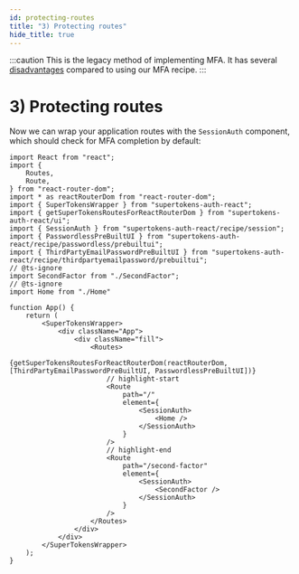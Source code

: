 ```yaml
---
id: protecting-routes
title: "3) Protecting routes"
hide_title: true
---
```



:::caution
This is the legacy method of implementing MFA. It has several [disadvantages](../legacy-vs-new) compared to using our MFA recipe.
:::

# 3) Protecting routes

Now we can wrap your application routes with the `SessionAuth` component, which should check for MFA completion by default:


```tsx
import React from "react";
import {
    Routes,
    Route,
} from "react-router-dom";
import * as reactRouterDom from "react-router-dom";
import { SuperTokensWrapper } from "supertokens-auth-react";
import { getSuperTokensRoutesForReactRouterDom } from "supertokens-auth-react/ui";
import { SessionAuth } from "supertokens-auth-react/recipe/session";
import { PasswordlessPreBuiltUI } from "supertokens-auth-react/recipe/passwordless/prebuiltui";
import { ThirdPartyEmailPasswordPreBuiltUI } from "supertokens-auth-react/recipe/thirdpartyemailpassword/prebuiltui";
// @ts-ignore
import SecondFactor from "./SecondFactor";
// @ts-ignore
import Home from "./Home"

function App() {
    return (
        <SuperTokensWrapper>
            <div className="App">
                <div className="fill">
                    <Routes> 
                        {getSuperTokensRoutesForReactRouterDom(reactRouterDom, [ThirdPartyEmailPasswordPreBuiltUI, PasswordlessPreBuiltUI])}
                        // highlight-start
                        <Route
                            path="/"
                            element={
                                <SessionAuth>
                                    <Home />
                                </SessionAuth>
                            }
                        />
                        // highlight-end
                        <Route
                            path="/second-factor"
                            element={
                                <SessionAuth>
                                    <SecondFactor />
                                </SessionAuth>
                            }
                        />
                    </Routes>
                </div>
            </div>
        </SuperTokensWrapper>
    );
}
```
